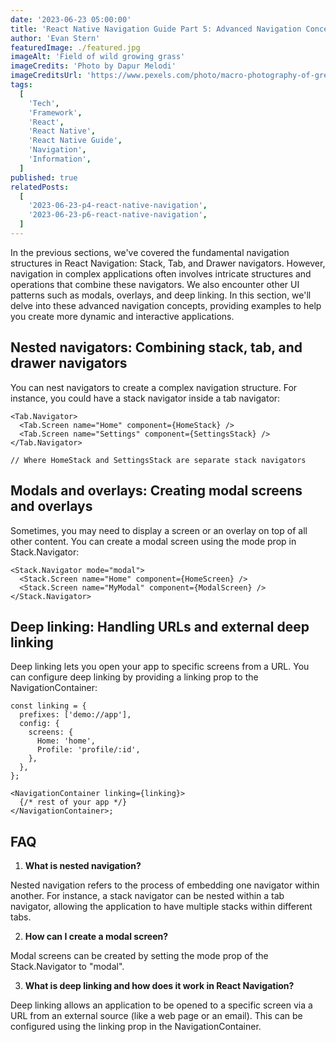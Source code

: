 ```yaml
---
date: '2023-06-23 05:00:00'
title: 'React Native Navigation Guide Part 5: Advanced Navigation Concepts'
author: 'Evan Stern'
featuredImage: ./featured.jpg
imageAlt: 'Field of wild growing grass'
imageCredits: 'Photo by Dapur Melodi'
imageCreditsUrl: 'https://www.pexels.com/photo/macro-photography-of-green-grass-699422/'
tags:
  [
    'Tech',
    'Framework',
    'React',
    'React Native',
    'React Native Guide',
    'Navigation',
    'Information',
  ]
published: true
relatedPosts:
  [
    '2023-06-23-p4-react-native-navigation',
    '2023-06-23-p6-react-native-navigation',
  ]
---
```


In the previous sections, we've covered the fundamental navigation structures in React Navigation: Stack, Tab, and Drawer navigators. However, navigation in complex applications often involves intricate structures and operations that combine these navigators. We also encounter other UI patterns such as modals, overlays, and deep linking. In this section, we'll delve into these advanced navigation concepts, providing examples to help you create more dynamic and interactive applications.


<ReactNativeNavigationSeriesNavigation
  currentPage={ReactNativeNavigationSeriesPage.P5}
/>

## Nested navigators: Combining stack, tab, and drawer navigators

You can nest navigators to create a complex navigation structure. For instance, you could have a stack navigator inside a tab navigator:

```tsx
<Tab.Navigator>
  <Tab.Screen name="Home" component={HomeStack} />
  <Tab.Screen name="Settings" component={SettingsStack} />
</Tab.Navigator>

// Where HomeStack and SettingsStack are separate stack navigators
```

## Modals and overlays: Creating modal screens and overlays

Sometimes, you may need to display a screen or an overlay on top of all other content. You can create a modal screen using the mode prop in Stack.Navigator:

```tsx
<Stack.Navigator mode="modal">
  <Stack.Screen name="Home" component={HomeScreen} />
  <Stack.Screen name="MyModal" component={ModalScreen} />
</Stack.Navigator>
```

## Deep linking: Handling URLs and external deep linking

Deep linking lets you open your app to specific screens from a URL. You can configure deep linking by providing a linking prop to the NavigationContainer:

```tsx
const linking = {
  prefixes: ['demo://app'],
  config: {
    screens: {
      Home: 'home',
      Profile: 'profile/:id',
    },
  },
};

<NavigationContainer linking={linking}>
  {/* rest of your app */}
</NavigationContainer>;
```

## FAQ

1. **What is nested navigation?**

Nested navigation refers to the process of embedding one navigator within another. For instance, a stack navigator can be nested within a tab navigator, allowing the application to have multiple stacks within different tabs.

2. **How can I create a modal screen?**

Modal screens can be created by setting the mode prop of the Stack.Navigator to "modal".

3. **What is deep linking and how does it work in React Navigation?**

Deep linking allows an application to be opened to a specific screen via a URL from an external source (like a web page or an email). This can be configured using the linking prop in the NavigationContainer.

